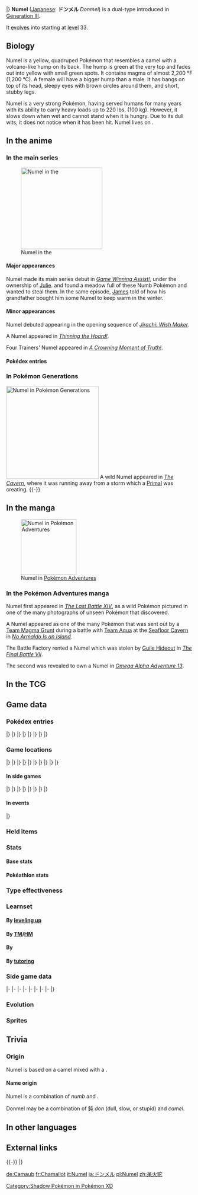 {{PokémonPrevNext/Head|type=Fire|type2=Ground}}
{{PokémonPrevNext/GO|species=Numel}}
{{PokémonPrevNext/Pokémon|type=Fire|prevnum=321|prev=Wailord|nextnum=323|next=Camerupt|roundleft=bl|roundright=br}}
|}
{{Pokémon Infobox
|name=Numel
|jname=ドンメル
|jtranslit=Donmeru
|tmname=Donmel
|ndex=322
|hdex=101
|hdex6=106
|u2dex=204
|fbrow=135
|abrow=124
|obrow=214
|opbrow=097
|typebox=1
|type1=Fire
|type2=Ground
|category=Numb
|height-ftin=2'04"
|height-m=0.7
|weight-lbs=52.9
|weight-kg=24.0
|abilityn=d
|ability1=Oblivious
|ability2=Simple
|abilityd=Own Tempo
|egggroupn=1
|egggroup1=Field
|eggcycles=20
|evtotal=1
|evsa=1
|expyield=61
|oldexp=88
|lv100exp=1,000,000
|gendercode=127
|color=Yellow
|catchrate=255
|body=08
|pokefordex=numel
|generation=3
|friendship=70
}}
'''Numel''' ([[List of Japanese Pokémon names|Japanese]]: '''ドンメル''' ''Donmel'') is a dual-type {{2t|Fire|Ground}} {{OBP|Pokémon|species}} introduced in [[Generation III]].

It [[Evolution|evolve]]s into {{p|Camerupt}} starting at [[level]] 33.

==Biology==
Numel is a yellow, quadruped Pokémon that resembles a {{wp|Dromedary}} camel with a volcano-like hump on its back. The hump is green at the very top and fades out into yellow with small green spots. It contains magma of almost 2,200&nbsp;°F (1,200&nbsp;°C). A female will have a bigger hump than a male. It has bangs on top of its head, sleepy eyes with brown circles around them, and short, stubby legs.

Numel is a very strong Pokémon, having served humans for many years with its ability to carry heavy loads up to 220&nbsp;lbs. (100&nbsp;kg). However, it slows down when wet and cannot stand when it is hungry. Due to its dull wits, it does not notice when it has been hit. Numel lives on {{DL|List of Pokémon by habitat|Mountain Pokémon|volcanic mountains}}.

==In the anime==
===In the main series===
[[File:Julie Numel.png|thumb|220px|left|Numel in the {{pkmn|anime}}]]
====Major appearances====
Numel made its main series debut in ''[[AG053|Game Winning Assist!]]'', under the ownership of [[Julie]]. {{Ash}} and {{ashfr}} found a meadow full of these Numb Pokémon and {{TRT}} wanted to steal them. In the same episode, [[James]] told of how his grandfather bought him some Numel to keep warm in the winter.

====Minor appearances====
Numel debuted appearing in the opening sequence of ''[[M06|Jirachi: Wish Maker]]''.

A Numel appeared in ''[[AG181|Thinning the Hoard!]]''.

Four Trainers' Numel appeared in ''[[SM034|A Crowning Moment of Truth!]]''.

====Pokédex entries====
{{Animedexheader|Hoenn}}
{{Animedexbody|AG053|Numel|Ash's Pokédex|Numel, the Numb Pokémon. Numel is so complacent that it does not even notice when it is stuck. This Pokémon's body is filled with hot magma, which, when cooled in water, rather slows its movement. Numel is also unable to bear hunger.}}
{{Animedexfooter/Pokémon|''Advanced Generation''|Hoenn}}

===In Pokémon Generations===
[[File:Chimecho Mawile Skitty Shroomish Numel Volbeat PG.png|thumb|250px|Numel in [[Pokémon Generations]]]]
A wild Numel appeared in ''[[PG08|The Cavern]]'', where it was running away from a storm which a [[Primal Reversion|Primal]] {{p|Kyogre}} was creating.
{{-}}

==In the manga==
[[File:Team Magma Numel Adventures.png|thumb|150px|Numel in [[Pokémon Adventures]]]]
===In the Pokémon Adventures manga===
Numel first appeared in ''[[PS180|The Last Battle XIV]]'', as a wild Pokémon pictured in one of the many photographs of unseen Pokémon that {{adv|Professor Oak}} discovered. 

A Numel appeared as one of the many Pokémon that was sent out by a [[Team Magma Grunt (Trainer class)|Team Magma Grunt]] during a battle with [[Team Aqua]] at the [[Seafloor Cavern]] in ''[[PS243|No Armaldo Is an Island]]''.

The Battle Factory rented a Numel which was stolen by [[Guile Hideout]] in ''[[PS334|The Final Battle VII]]''.

The second {{FB|Magma Admin|Courtney}} was revealed to own a Numel in ''[[PAORAS13|Omega Alpha Adventure 13]]''.

==In the TCG==
{{main|Numel (TCG)}}

==Game data==
===Pokédex entries===
{{Dex/Header|type=Fire|type2=Ground}}
{{Dex/NA|gen=III}}
{{Dex/Gen|gen=III}}
{{Dex/Entry1|v=Ruby|t=FFF|entry=Numel is extremely dull witted - it doesn't notice being hit. However, it can't stand hunger for even a second. This Pokémon's body is a seething cauldron of boiling magma.}}
{{Dex/Entry1|v=Sapphire|t=FFF|entry=Numel stores magma of almost {{tt|2,200 degrees F|1,200 degrees C}} within its body. If it gets wet, the magma cools and hardens. In that event, the Pokémon's body grows heavy and its movements become sluggish.}}
{{Dex/Entry1|v=Emerald|t=FFF|entry=A Numel stores boiling magma in the hump on its back. It is a hardy Pokémon that can transport a {{tt|220-pound|100-kilogram}} load. It has served humans at work since long ago.}}
{{Dex/Entry2|v=FireRed|v2=LeafGreen|entry=Magma of almost {{tt|2,200 degrees Fahrenheit|1,200 degrees Celsius}} courses through its body. When it grows cold, the magma hardens and slows it.}}
|}
|}
{{Dex/Gen|gen=IV}}
{{Dex/Entry3|v=Diamond|v2=Pearl|v3=Platinum|entry=Its humped back stores intensely hot magma. In rain, the magma cools, slowing its movement.}}
{{Dex/Entry2|v=HeartGold|v2=SoulSilver|entry=The flaming magma it stores in the hump on its back is the source of its tremendous power.}}
|}
|}
{{Dex/Gen|gen=V}}
{{Dex/Entry2|v=Black|v2=White|t=FFF|entry=Its humped back stores intensely hot magma. In rain, the magma cools, slowing its movement.}}
{{Dex/Entry2|v=Black 2|v2=White 2|t=FFF|entry=The magma in its body reaches {{tt|2,200 degrees F|1,200 degrees C}}. Its hump gets smaller when it uses Fire-type moves.}}
|}
|}
{{Dex/Gen|gen=VI}}
{{Dex/Entry1|v=X|t=FFF|entry=Its humped back stores intensely hot magma. In rain, the magma cools, slowing its movement.}}
{{Dex/Entry1|v=Y|entry=The magma in its body reaches {{tt|2,200 degrees Fahrenheit|1,200 degrees Celsius}}. Its hump gets smaller when it uses Fire-type moves.}}
{{Dex/Entry1|t=FFF|v=Omega Ruby|entry=Numel is extremely dull witted—it doesn’t notice being hit. However, it can’t stand hunger for even a second. This Pokémon’s body is a seething cauldron of boiling magma.}}
{{Dex/Entry1|t=FFF|v=Alpha Sapphire|entry=Numel stores magma of almost {{tt|2,200 degrees Fahrenheit|1,200 degrees Celsius}} within its body. If it gets wet, the magma cools and hardens. In that event, the Pokémon’s body grows heavy and its movements become sluggish.}}
|}
|}
{{Dex/Footer}}

===Game locations===
{{Availability/Header|type=Fire|type2=Ground}}
{{Availability/NA|gen=III}}
{{Availability/Gen|gen=III}}
{{Availability/Entry2|v=Ruby|v2=Sapphire|t=FFF|t2=FFF|area={{rt|112|Hoenn}}, [[Fiery Path]], [[Jagged Pass]]}}
{{Availability/Entry1|v=Emerald|t=FFF|area={{rt|112|Hoenn}}, [[Fiery Path]], [[Jagged Pass]]}}
{{Availability/Entry2/None|v=FireRed|v2=LeafGreen}}
{{Availability/Entry1/None|v=Colosseum}}
{{Availability/Entry1|v=XD|t=FFF|link=Pokémon XD: Gale of Darkness|area=[[Cipher Lab]] {{color2|{{shadow color}}|Shadow Pokémon|(Shadow)}}}}
|}
|}
{{Availability/Gen|gen=IV}}
{{Availability/Entry2|v=Diamond|v2=Pearl|area={{rt|227|Sinnoh}}, [[Stark Mountain]]}}
{{Availability/Entry1|v=Platinum|area={{rt|227|Sinnoh}}, [[Stark Mountain]]}}
{{Availability/Entry2|v=HeartGold|v2=SoulSilver|area=[[Ilex Forest]], [[Viridian Forest]] {{color2|{{hoenn color dark}}|Hoenn Sound|(Hoenn Sound)}}}}
{{Availability/Entry1|v=Pal Park|color={{locationcolor/light|mountain}}|link=Pal Park|area={{DL|List of Pokémon by Pal Park location|Mountain}}}}
|}
|}
{{Availability/Gen|gen=V}}
{{Availability/Entry2/None|v=Black|v2=White}}
{{Availability/Entry1/None|v=Black 2}}
{{Availability/Entry1|v=White 2|area=[[Reversal Mountain]]}}
{{Availability/Entry1|v=Dream World|color={{dream color}}|area={{dwa|Rugged Mountain}}}}
|}
|}
{{Availability/Gen|gen=VI}}
{{Availability/Entry2|v=X|v2=Y|t=FFF|area={{pkmn|breeding|Breed}} {{p|Camerupt}}}}
{{Availability/Entry2|v=Omega Ruby|v2=Alpha Sapphire|t=FFF|t2=FFF|area={{rt|112|Hoenn}}, [[Fiery Path]], [[Jagged Pass]]}}
|}
|}
{{Availability/Gen|gen=VII}}
{{Availability/Entry2/None|v=Sun|v2=Moon|area=[[Pokémon Bank]]}}
{{Availability/Entry2/None|v=Ultra Sun|v2=Ultra Moon|area=[[Pokémon Bank]]}}
|}
|}
{{Availability/Footer}}

====In side games====
{{Availability/Header|type=Fire|type2=Ground}}
{{Availability/NA|gen=III}}
{{Availability/Gen|gen=III}}
{{Availability/Entry1|v=Pinball: R&S|link=Pokémon Pinball: Ruby & Sapphire|color={{ruby color}}|t=fff|area=Volcano ({{color2|{{ruby color}}|Ruby Field}})}}
{{Availability/Entry1|v=Trozei!|color={{yellow color}}|area=[[Secret Storage 3]], [[Secret Storage 13]], Endless Level 8, [[Mr. Who's Den]]}}
{{Availability/Entry2|v=MD Red|v2=MD Blue|link=Pokémon Mystery Dungeon: Red Rescue Team and Blue Rescue Team|area=[[Mt. Blaze]] (1F-6F), [[Fiery Field]] (1F-4F), [[Wish Cave]] (53F-56F), [[Oddity Cave]] (B6)}}
{{Availability/Entry1|v=Ranger|link=Pokémon Ranger (game)|area=[[Jungle Relic]]}}
|}
|}
{{Availability/Gen|gen=IV}}
{{Availability/Entry2|v=MD Time|v2=MD Darkness|link=Pokémon Mystery Dungeon: Explorers of Time and Explorers of Darkness|area=[[Steam Cave]] (1F-8F), [[Giant Volcano]] (1F-10F), [[Dark Crater]] (B1-B10)}}
{{Availability/Entry1|v=MD Sky|link=Pokémon Mystery Dungeon: Explorers of Sky|area=[[Steam Cave]] (1F-8F), [[Giant Volcano]] (1F-10F), [[Dark Crater]] (B1-B10)}}
{{Availability/Entry1|v=Ranger: SoA|color={{SoA color}}|link=Pokémon Ranger: Shadows of Almia|area=[[Peril Cliffs]]}}
{{Availability/Entry1|v=Ranger: GS|color={{GS color}}|link=Pokémon Ranger: Guardian Signs|area=[[Faldera Island]], [[Fire Temple]]}}
|}
|}
{{Availability/Gen|gen=V}}
{{Availability/Entry1|1|v=Rumble Blast|color={{fire color}}|area=Lava: [[Sunny Seashore]]}}
{{Availability/Entry1|1|v=Rumble U|color={{fire color}}|area=[[Magical Lake#In Need of Trees|Magical Lake: In Need of Trees]]}}
|}
|}
{{Availability/Gen|gen=VI}}
{{Availability/Entry1|1|v=Battle Trozei|color={{defense color}}|area=[[Safari Jungle#Monday Stage 1|Safari Jungle: Stage 1]]{{dotw|Mo}}}}
{{Availability/Entry1|1|v=Shuffle|color={{beauty color}}|area=Event: [[Special Stages#Fifth release|''Pokémon Safari'']] <small>(Fifth release)</small>}}
{{Availability/Entry1|1|v=Rumble World|color={{fire color}}|area=[[Diamond Crater#Smelting Forge|Diamond Crater: Smelting Forge]] <small>(All Areas)</small>}}
|}
|}
{{Availability/Footer}}

====In events====
{{eventAvail/h|Region|type=Fire|type2=Ground}}
{{eventAvail|{{gameabbrev6|ORAS}}|Pokémon Center Mega Tokyo Numel Egg|All|Japan|1|January 17 to March 1, 2015|link=List of local event Pokémon distributions in Generation VI#Numel_2}}
{{eventAvail|{{gameabbrev6|ORAS}}|Pokémon Center Hiroshima Numel Egg|All|Japan|1|April 1 to 30, 2016|link=List of local event Pokémon distributions in Generation VI#Numel}}
|}

===Held items===
{{HeldItems
|type=Fire|type2=Ground
|rse1=Rawst Berry|rse1type=Berry|rse1rar=100
|xd1=Charcoal|xd1type=None|xd1rar=100
|dppt1=Rawst Berry|dppt1type=Berry|dppt1rar=100
|hgss1=Rawst Berry|hgss1type=Berry|hgss1rar=100
|w21=Rawst Berry|w21type=Berry|w21rar=100
}}

===Stats===
====Base stats====
{{BaseStats
|type=Fire
|type2=Ground
|HP=     60
|Attack= 60
|Defense=40
|SpAtk=  65
|SpDef=  45
|Speed=  35}}

====Pokéathlon stats====
{{Pokéthlon
|type=Fire
|type2=Ground
|Speed=2
|SpeedMax=3
|Power=4
|PowerMax=5
|Technique=2
|TechniqueMax=2
|Stamina=4
|StaminaMax=4
|Jump=2
|JumpMax=2
}}

===Type effectiveness===
{{TypeEffectiveness
|type1=Fire
|type2=Ground
|Normal=  100
|Fighting=100
|Flying=  100
|Poison=   50
|Ground=  200
|Rock=    100
|Bug=      50
|Ghost=   100
|Steel=    50
|Fire=     50
|Water=   400
|Grass=   100
|Electric=  0
|Psychic= 100
|Ice=     100
|Dragon=  100
|Dark=    100
|Fairy=    50
|notes=yes
|ground=yes
|newelectric=1}}

===Learnset===
====By [[Level|leveling up]]====
{{learnlist/levelh/7|Numel|Fire|Ground|3}}
{{learnlist/level7|1|Growl|Normal|Status|&mdash;|100|40}}
{{learnlist/level7|1|Tackle|Normal|Physical|40|100|35}}
{{learnlist/level7|5|Ember|Fire|Special|40|100|25||'''}}
{{learnlist/level7|8|Focus Energy|Normal|Status|&mdash;|&mdash;|30}}
{{learnlist/level7|12|Magnitude|Ground|Physical|&mdash;|100|30||'''}}
{{learnlist/level7|15|Flame Burst|Fire|Special|70|100|15||'''}}
{{learnlist/level7|19|Amnesia|Psychic|Status|&mdash;|&mdash;|20}}
{{learnlist/level7|22|Lava Plume|Fire|Special|80|100|15||'''}}
{{learnlist/level7|26|Earth Power|Ground|Special|90|100|10||'''}}
{{learnlist/level7|29|Curse|Ghost|Status|&mdash;|&mdash;|10}}
{{learnlist/level7|31|Take Down|Normal|Physical|90|85|20}}
{{learnlist/level7|36|Yawn|Normal|Status|&mdash;|&mdash;|10}}
{{learnlist/level7|40|Earthquake|Ground|Physical|100|100|10||'''}}
{{learnlist/level7|43|Flamethrower|Fire|Special|90|100|15||'''}}
{{learnlist/level7|47|Double-Edge|Normal|Physical|120|100|15}}
{{learnlist/levelf/7|Numel|Fire|Ground|3}}

====By [[TM]]/[[HM]]====
{{learnlist/tmh/7|Numel|Fire|Ground|3}}
{{learnlist/tm7|TM06|Toxic|Poison|Status|&mdash;|90|10}}
{{learnlist/tm7|TM10|Hidden Power|Normal|Special|60|100|15}}
{{learnlist/tm7|TM11|Sunny Day|Fire|Status|&mdash;|&mdash;|5}}
{{learnlist/tm7|TM17|Protect|Normal|Status|&mdash;|&mdash;|10}}
{{learnlist/tm7|TM21|Frustration|Normal|Physical|&mdash;|100|20}}
{{learnlist/tm7|TM26|Earthquake|Ground|Physical|100|100|10||'''}}
{{learnlist/tm7|TM27|Return|Normal|Physical|&mdash;|100|20}}
{{learnlist/tm7|TM32|Double Team|Normal|Status|&mdash;|&mdash;|15}}
{{learnlist/tm7|TM35|Flamethrower|Fire|Special|90|100|15||'''}}
{{learnlist/tm7|TM37|Sandstorm|Rock|Status|&mdash;|&mdash;|10}}
{{learnlist/tm7|TM38|Fire Blast|Fire|Special|110|85|5||'''}}
{{learnlist/tm7|TM39|Rock Tomb|Rock|Physical|60|95|15}}
{{learnlist/tm7|TM42|Facade|Normal|Physical|70|100|20}}
{{learnlist/tm7|TM43|Flame Charge|Fire|Physical|50|100|20||'''}}
{{learnlist/tm7|TM44|Rest|Psychic|Status|&mdash;|&mdash;|10}}
{{learnlist/tm7|TM45|Attract|Normal|Status|&mdash;|100|15}}
{{learnlist/tm7|TM48|Round|Normal|Special|60|100|15}}
{{learnlist/tm7|TM49|Echoed Voice|Normal|Special|40|100|15}}
{{learnlist/tm7|TM50|Overheat|Fire|Special|130|90|5||'''}}
{{learnlist/tm7|TM61|Will-O-Wisp|Fire|Status|&mdash;|85|15}}
{{learnlist/tm7|TM78|Bulldoze|Ground|Physical|60|100|20||'''}}
{{learnlist/tm7|TM80|Rock Slide|Rock|Physical|75|90|10}}
{{learnlist/tm7|TM87|Swagger|Normal|Status|&mdash;|85|15}}
{{learnlist/tm7|TM88|Sleep Talk|Normal|Status|&mdash;|&mdash;|10}}
{{learnlist/tm7|TM90|Substitute|Normal|Status|&mdash;|&mdash;|10}}
{{learnlist/tm7|TM96|Nature Power|Normal|Status|&mdash;|&mdash;|20}}
{{learnlist/tm7|TM100|Confide|Normal|Status|&mdash;|&mdash;|20}}
{{learnlist/tmf/7|Numel|Fire|Ground|3}}

====By {{pkmn|breeding}}====
{{learnlist/breedh/7|Numel|Fire|Ground|3}}
{{learnlist/breed7|{{MSP|206|Dunsparce}}{{MSP|221|Piloswine}}{{MSP|473|Mamoswine}}{{MSP|352|Kecleon}}|Ancient Power|Rock|Special|60|100|5}}
{{learnlist/breed7|{{MSP|206|Dunsparce}}{{MSP|324|Torkoal}}{{MSP|363|Spheal}}{{MSP|364|Sealeo}}{{MSP|365|Walrein}}{{MSP|432|Purugly}}<br>{{MSP|650|Chespin}}{{MSP|651|Quilladin}}{{MSP|652|Chesnaught}}{{MSP|674|Pancham}}{{MSP|675|Pangoro}}|Body Slam|Normal|Physical|85|100|15}}
{{learnlist/breed7|{{MSP|027|Sandshrew}}{{MSP|027A|Sandshrew}}{{MSP|028|Sandslash}}{{MSP|028A|Sandslash}}{{MSP|155|Cyndaquil}}{{MSP|156|Quilava}}<br>{{MSP|157|Typhlosion}}{{MSP|161|Sentret}}{{MSP|162|Furret}}{{MSP|206|Dunsparce}}{{MSP|231|Phanpy}}{{MSP|232|Donphan}}<br>{{MSP|363|Spheal}}{{MSP|364|Sealeo}}{{MSP|365|Walrein}}{{MSP|399|Bidoof}}{{MSP|400|Bibarel}}{{MSP|427|Buneary}}<br>{{MSP|428|Lopunny}}{{MSP|498|Tepig}}{{MSP|499|Pignite}}{{MSP|500|Emboar}}{{MSP|517|Munna}}{{MSP|518|Musharna}}<br>{{MSP|775|Komala}}{{MSP|777|Togedemaru}}|Defense Curl|Normal|Status|&mdash;|&mdash;|40}}
{{learnlist/breed7|{{MSP|206|Dunsparce}}{{MSP|220|Swinub}}{{MSP|221|Piloswine}}{{MSP|473|Mamoswine}}{{MSP|231|Phanpy}}{{MSP|288|Vigoroth}}<br>{{MSP|417|Pachirisu}}{{MSP|427|Buneary}}{{MSP|428|Lopunny}}{{MSP|613|Cubchoo}}{{MSP|614|Beartic}}|Endure|Normal|Status|&mdash;|&mdash;|10}}
{{learnlist/breed7|{{MSP|273|Seedot}}{{MSP|274|Nuzleaf}}{{MSP|495|Snivy}}{{MSP|496|Servine}}{{MSP|497|Serperior}}{{MSP|672|Skiddo}}<br>{{MSP|673|Gogoat}}|Growth|Normal|Status|&mdash;|&mdash;|20}}
{{learnlist/breed7|{{MSP|058|Growlithe}}{{MSP|324|Torkoal}}|Heat Wave|Fire|Special|95|90|10||'''}}
{{learnlist/breed7|{{MSP|320|Wailmer}}{{MSP|321|Wailord}}{{MSP|749|Mudbray}}{{MSP|750|Mudsdale}}|Heavy Slam|Steel|Physical|—|100|10|{{sup/7|USUM}}}}
{{learnlist/breed7|{{MSP|228|Houndour}}{{MSP|229|Houndoom}}{{MSP|261|Poochyena}}{{MSP|262|Mightyena}}{{MSP|293|Whismur}}{{MSP|294|Loudred}}<br>{{MSP|295|Exploud}}{{MSP|309|Electrike}}{{MSP|310|Manectric}}{{MSP|653|Fennekin}}{{MSP|654|Braixen}}{{MSP|655|Delphox}}<br>{{MSP|744|Rockruff}}{{MSP|745|Lycanroc}}{{MSP|745Mn|Lycanroc}}|Howl|Normal|Status|&mdash;|&mdash;|40}}
{{learnlist/breed7|{{MSP|027A|Sandshrew}}{{MSP|050A|Diglett}}{{MSP|051A|Dugtrio}}{{MSP|303|Mawile}}|Iron Head|Steel|Physical|80|100|15}}
{{learnlist/breed7|{{MSP|023|Ekans}}{{MSP|024|Arbok}}{{MSP|050|Diglett}}{{MSP|050A|Diglett}}{{MSP|051|Dugtrio}}{{MSP|051A|Dugtrio}}<br>{{MSP|194|Wooper}}{{MSP|195|Quagsire}}{{MSP|220|Swinub}}{{MSP|221|Piloswine}}{{MSP|473|Mamoswine}}|Mud Bomb|Ground|Special|65|85|10||'''}}
{{learnlist/breed7|{{MSP|027|Sandshrew}}{{MSP|028|Sandslash}}{{MSP|155|Cyndaquil}}{{MSP|156|Quilava}}{{MSP|157|Typhlosion}}{{MSP|206|Dunsparce}}<br>{{MSP|231|Phanpy}}{{MSP|232|Donphan}}{{MSP|320|Wailmer}}{{MSP|321|Wailord}}{{MSP|363|Spheal}}{{MSP|364|Sealeo}}<br>{{MSP|365|Walrein}}{{MSP|399|Bidoof}}{{MSP|400|Bibarel}}{{MSP|498|Tepig}}{{MSP|499|Pignite}}{{MSP|500|Emboar}}<br>{{MSP|554|Darumaka}}{{MSP|555|Darmanitan}}{{MSP|650|Chespin}}{{MSP|651|Quilladin}}{{MSP|652|Chesnaught}}{{MSP|775|Komala}}<br>{{MSP|777|Togedemaru}}|Rollout|Rock|Physical|30|90|20}}
{{learnlist/breed7|{{MSP|020|Raticate}}{{MSP|020A|Raticate}}{{MSP|111|Rhyhorn}}{{MSP|112|Rhydon}}{{MSP|464|Rhyperior}}{{MSP|128|Tauros}}<br>{{MSP|136|Flareon}}{{MSP|209|Snubbull}}{{MSP|210|Granbull}}{{MSP|217|Ursaring}}{{MSP|232|Donphan}}{{MSP|261|Poochyena}}<br>{{MSP|262|Mightyena}}{{MSP|403|Shinx}}{{MSP|404|Luxio}}{{MSP|405|Luxray}}{{MSP|473|Mamoswine}}{{MSP|551|Sandile}}<br>{{MSP|552|Krokorok}}{{MSP|553|Krookodile}}{{MSP|559|Scraggy}}{{MSP|560|Scrafty}}{{MSP|570|Zorua}}{{MSP|571|Zoroark}}<br>{{MSP|626|Bouffalant}}{{MSP|725|Litten}}{{MSP|726|Torracat}}{{MSP|727|Incineroar}}{{MSP|734|Yungoos}}{{MSP|735|Gumshoos}}<br>{{MSP|744|Rockruff}}{{MSP|745|Lycanroc}}{{MSP|745Mn|Lycanroc}}{{MSP|766|Passimian}}|Scary Face|Normal|Status|&mdash;|100|10}}
{{learnlist/breed7|{{MSP|023|Ekans}}{{MSP|024|Arbok}}{{MSP|303|Mawile}}{{MSP|631|Heatmor}}{{MSP|775|Komala}}|Spit Up|Normal|Special|&mdash;|100|10}}
{{learnlist/breed7|{{MSP|023|Ekans}}{{MSP|024|Arbok}}{{MSP|303|Mawile}}{{MSP|631|Heatmor}}{{MSP|775|Komala}}|Stockpile|Normal|Status|&mdash;|&mdash;|20}}
{{learnlist/breed7|{{MSP|077|Ponyta}}{{MSP|078|Rapidash}}{{MSP|111|Rhyhorn}}{{MSP|112|Rhydon}}{{MSP|464|Rhyperior}}{{MSP|203|Girafarig}}<br>{{MSP|234|Stantler}}{{MSP|293|Whismur}}{{MSP|294|Loudred}}{{MSP|295|Exploud}}{{MSP|522|Blitzle}}{{MSP|523|Zebstrika}}<br>{{MSP|749|Mudbray}}{{MSP|750|Mudsdale}}|Stomp|Normal|Physical|65|100|20}}
{{learnlist/breed7|{{MSP|023|Ekans}}{{MSP|024|Arbok}}{{MSP|303|Mawile}}{{MSP|631|Heatmor}}{{MSP|775|Komala}}|Swallow|Normal|Status|&mdash;|&mdash;|10}}
{{learnlist/breed7|{{MSP|194|Wooper}}{{MSP|195|Quagsire}}{{MSP|206|Dunsparce}}{{MSP|261|Poochyena}}{{MSP|262|Mightyena}}{{MSP|287|Slakoth}}<br>{{MSP|289|Slaking}}{{MSP|322|Numel}}{{MSP|323|Camerupt}}{{MSP|399|Bidoof}}{{MSP|400|Bibarel}}{{MSP|449|Hippopotas}}<br>{{MSP|450|Hippowdon}}{{MSP|513|Pansear}}{{MSP|517|Munna}}{{MSP|734|Yungoos}}{{MSP|735|Gumshoos}}{{MSP|775|Komala}}|Yawn|Normal|Status|&mdash;|&mdash;|10}}
{{learnlist/breedf/7|Numel|Fire|Ground|3}}

====By [[Move Tutor|tutoring]]====
{{learnlist/tutorh/7|Numel|Fire|Ground|3}}
{{learnlist/tutor7|After You|Normal|Status|—|—|15|||no|yes}}
{{learnlist/tutor7|Earth Power|Ground|Special|90|100|10||'''|no|yes}}
{{learnlist/tutor7|Heat Wave|Fire|Special|95|90|10||'''|no|yes}}
{{learnlist/tutor7|Iron Head|Steel|Physical|80|100|15|||no|yes}}
{{learnlist/tutor7|Snore|Normal|Special|50|100|15|||no|yes}}
{{learnlist/tutor7|Stealth Rock|Rock|Status|—|—|20|||no|yes}}
{{learnlist/tutorf/7|Numel|Fire|Ground|3}}

===Side game data===
{{Spindata/Head|type=Fire|type2=Ground}}
{{Spindata/PinballRS|col=3|type=Fire|ndex=322|acquisition=Catch}}
{{Spindata/Trozei|col=3|type=Fire|ndex=322|rarity=Common}}
|-
{{Spindata/MDRB|col=6|type=Fire|ndex=322
|body=1
|rate=8.1
|area=Crater
|P1=If it gets cold, the magma in my belly will harden!
|P2=My HP is down to half...
|P3=I need help... The magma in my body will harden...
|PL=I leveled up! The magma in my belly's doing good, too!
}}
|-
{{Spindata/MDTDS|col=6|type=Fire|ndex=322
|body=1
|rate=6.4
|IQ=E
}}
|-
{{Spindata/Ranger|col=6|type=Fire
|group=Fire
|assist=Fire
|field=Burn
|loop=5
|MinEXP=65
|MaxEXP=90
|browser=Numel {{m|Lava Plume|blows fire straight up}} from the hole on its back.
}}
|-
{{Spindata/Ranger SoA|col=6|type=Fire
|group=Fire
|assist=Ground
|field=Burn
|fieldpower=1
|browser=It spits {{m|ember}}s and blobs of fire to attack.
}}
|-
{{Spindata/Ranger GS|col=6|type=Fire
|group=Fire
|assist=Fire
|field=Burn
|fieldpower=1
|browser=It sends out pillars of fire to attack.
}}
|-
{{Spindata/RumbleBlast|col=6|type=Fire
|att=2
|def=1
|speed=3
}}
|-
{{Spindata/Battle Trozei|col=3|type=Fire|ndex=322
|power=1
}}
{{Spindata/Shuffle|col=3|type=Fire|ndex=322|stype=Ground|num=374
|min=50
|max=100
|raisemaxlevel=5
|skill=Burn
|skilldesc=Leaves the foe burned.
}}
|-
{{Spindata/GO|col=6|type=Fire|ndex=322
|hatch=5 km
|buddy=3
|evocandy=50
|stamina=120
|attack=119
|defense=82
|fast={{m|Ember}}, {{m|Tackle}}
|special={{m|Bulldoze}}, {{m|Heat Wave}}, {{m|Stomp}}
}}
|}

===Evolution===
{{Evobox-2
|type1=Fire
|type2=Ground
|pictype=art
|no1=322
|name1=Numel
|type1-1=Fire
|type2-1=Ground
|evo1={{bag|Rare Candy}}<br>{{color2|000|Level|Level 33}}
|no2=323
|name2=Camerupt
|type1-2=Fire
|type2-2=Ground}}

===Sprites===
{{Spritebox/Header|type=Fire|type2=Ground}}
{{Spritebox/NA|gen=III}}
{{Spritebox/3|ndex=322}}
{{Spritebox/4/Gender|ndex=322}}
{{Spritebox/5/Gender|ndex=322}}
{{Spritebox/6/Gender|ndex=322}}
{{Spritebox/7/Gender|ndex=322}}
{{Spritebox/Footer|322|Numel}}

==Trivia==
===Origin===
Numel is based on a {{wp|dromedary}} camel mixed with a {{wp|volcano}}.

====Name origin====
Numel is a combination of ''numb'' and ''{{wp|camel}}''.

Donmel may be a combination of 鈍 ''don'' (dull, slow, or stupid) and ''camel''.

==In other languages==
{{Other languages|type=Fire|type2=Ground
|ja=ドンメル ''Donmel''|jameaning=From {{tt|鈍 ''don''|dull, slow, or stupid}} and camel
|fr=Chamallot|frmeaning=Contains ''{{tt|chameau|camel}}'' and is pronounced like ''{{tt|chamallow|marshmallow}}''
|es=Numel|esmeaning=Same as English name
|de=Camaub|demeaning=From ''{{tt|Kamel|camel}}'' and ''{{tt|taub|numb}}''
|it=Numel|itmeaning=Same as English name
|ko=둔타 ''Doonta''|komeaning=From {{tt|둔하다 ''dunhada''|slow-witted}} and {{tt|낙타 ''nagta''|camel}}
|zh_cmn=呆火駝 / 呆火驼 ''Dāihuǒtuó''|zh_cmnmeaning=Literally "Slow-witted fire camel"
|ru=Намел ''Namel''|rumeaning=Transliteration of English name
}}
{{left clear}}

==External links==

{{-}}
{{PokémonPrevNext/Head|type=Fire|type2=Ground}}
{{PokémonPrevNext/Pokémon|type=Fire|prevnum=321|prev=Wailord|nextnum=323|next=Camerupt}}
|}
{{Project Pokédex notice}}

[[Category:Shadow Pokémon in Pokémon XD]]

[[de:Camaub]]
[[fr:Chamallot]]
[[it:Numel]]
[[ja:ドンメル]]
[[pl:Numel]]
[[zh:呆火驼]]